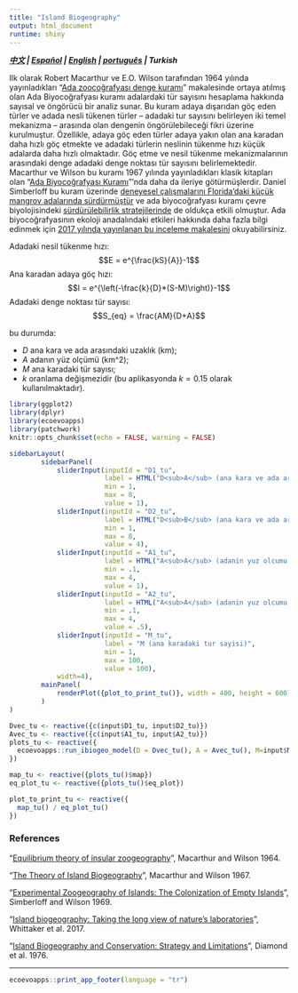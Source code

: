 ```yaml
---
title: "Island Biogeography"
output: html_document
runtime: shiny
---
```


***[中文](https://ecoevoapps.shinyapps.io/island_biogeography_ch) |  [Español](https://ecoevoapps.shinyapps.io/island_biogeography_es) |  [English](https://ecoevoapps.shinyapps.io/island_biogeography) |  [português](https://ecoevoapps.shinyapps.io/island_biogeography_pt) | Turkish  ***

Ilk olarak Robert Macarthur ve E.O. Wilson tarafından 1964 yılında yayınladıkları "[Ada zoocoğrafyası denge kuramı](https://onlinelibrary.wiley.com/doi/pdf/10.1111/j.1558-5646.1963.tb03295.x)" makalesinde ortaya atılmış olan Ada Biyocoğrafyası kuramı adalardaki tür sayısını hesaplama hakkında sayısal ve öngörücü bir analiz sunar. Bu kuram adaya dışarıdan göç eden türler ve adada nesli tükenen türler -- adadaki tur sayısını belirleyen iki temel mekanizma -- arasında olan dengenin öngörülebileceği fikri üzerine kurulmuştur. Özellikle, adaya göç eden türler adaya yakın olan ana karadan daha hızlı göç etmekte ve adadaki türlerin neslinin tükenme hızı küçük adalarda daha hızlı olmaktadır. Göç etme ve nesil tükenme mekanizmalarının arasındaki denge adadaki denge noktası tür sayısını belirlemektedir. Macarthur ve Wilson bu kuramı 1967 yılında yayınladıkları klasik kitapları olan "[Ada Biyocoğrafyası Kuramı](https://en.wikipedia.org/wiki/The_Theory_of_Island_Biogeography)"'nda daha da ileriye götürmüşlerdir. Daniel Simberloff bu kuram üzerinde [deneyesel çalışmalarını Florida’daki küçük mangrov adalarında sürdürmüştür](https://esajournals.onlinelibrary.wiley.com/doi/abs/10.2307/1934856) ve ada biyocoğrafyası kuramı çevre biyolojisindeki [sürdürülebilirlik stratejilerinde](https://www.jstor.org/stable/1742652) de oldukça etkili olmuştur. Ada biyocoğrafyasının ekoloji anadalındaki etkileri hakkında daha fazla bilgi edinmek için  [2017 yılında yayınlanan bu inceleme makalesini](https://science.sciencemag.org/content/357/6354/eaam8326) okuyabilirsiniz.

Adadaki nesil tükenme hızı:
$$E = e^{\frac{kS}{A}}-1$$
Ana karadan adaya göç hızı:
$$I = e^{\left(-\frac{k}{D}*(S-M)\right)}-1$$
Adadaki denge noktası tür sayısı:  
$$S_{eq} = \frac{AM}{D+A}$$

bu durumda:

- $D$ ana kara ve ada arasındaki uzaklık (km);  
- $A$ adanın yüz olçümü (km^2);  
- $M$ ana karadaki tür sayısı;  
- $k$ oranlama değişmezidir (bu aplikasyonda $k=0.15$ olarak kullanılmaktadır).


```r
library(ggplot2)
library(dplyr)
library(ecoevoapps)
library(patchwork)
knitr::opts_chunk$set(echo = FALSE, warning = FALSE)
```

```r
sidebarLayout(
        sidebarPanel(
            sliderInput(inputId = "D1_tu",
                        label = HTML("D<sub>A</sub> (ana kara ve ada arasindaki uzaklik (ada A))"),
                        min = 1,
                        max = 8,
                        value = 1),
            sliderInput(inputId = "D2_tu",
                        label = HTML("D<sub>B</sub> (ana kara ve ada arasindaki uzaklik (ada B))"),
                        min = 1,
                        max = 8,
                        value = 4),            
            sliderInput(inputId = "A1_tu",
                        label = HTML("A<sub>A</sub> (adanin yuz olcumu (ada A))"),
                        min = .1,
                        max = 4,
                        value = 1),
            sliderInput(inputId = "A2_tu",
                        label = HTML("A<sub>A</sub> (adanin yuz olcumu (ada B))"),
                        min = .1,
                        max = 4,
                        value = .5),
            sliderInput(inputId = "M_tu",
                        label = "M (ana karadaki tur sayisi)",
                        min = 1,
                        max = 100,
                        value = 100),
            width=4),
        mainPanel(
            renderPlot({plot_to_print_tu()}, width = 400, height = 600)
        )
)

Dvec_tu <- reactive({c(input$D1_tu, input$D2_tu)})
Avec_tu <- reactive({c(input$A1_tu, input$A2_tu)})
plots_tu <- reactive({
  ecoevoapps::run_ibiogeo_model(D = Dvec_tu(), A = Avec_tu(), M=input$M_tu, k=0.015)
})

map_tu <- reactive({plots_tu()$map})
eq_plot_tu <- reactive({plots_tu()$eq_plot})

plot_to_print_tu <- reactive({
  map_tu() / eq_plot_tu()
})
```


### References 

"[Equilibrium theory of insular zoogeography](https://onlinelibrary.wiley.com/doi/pdf/10.1111/j.1558-5646.1963.tb03295.x)", Macarthur and Wilson 1964.  

"[The Theory of Island Biogeography](https://en.wikipedia.org/wiki/The_Theory_of_Island_Biogeography)", Macarthur and Wilson 1967. 

"[Experimental Zoogeography of Islands: The Colonization of Empty Islands](https://esajournals.onlinelibrary.wiley.com/doi/abs/10.2307/1934856)", Simberloff and Wilson 1969.  

"[Island biogeography: Taking the long view of nature’s laboratories](https://science.sciencemag.org/content/357/6354/eaam8326)", Whittaker et al. 2017. 

"[Island Biogeography and Conservation: Strategy and Limitations](https://www.jstor.org/stable/1742652)", Diamond et al. 1976. 


-------------


```r
ecoevoapps::print_app_footer(language = "tr")
```

